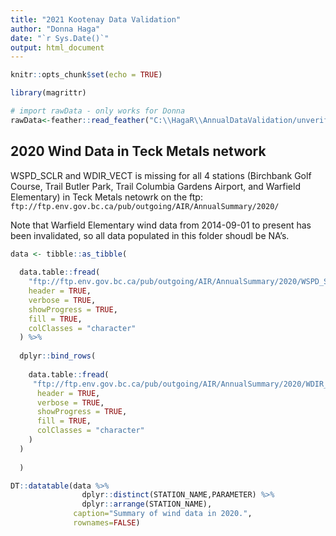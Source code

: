 ```yaml
---
title: "2021 Kootenay Data Validation"
author: "Donna Haga"
date: "`r Sys.Date()`"
output: html_document
---
```


```r
knitr::opts_chunk$set(echo = TRUE)

library(magrittr)

# import rawData - only works for Donna
rawData<-feather::read_feather("C:\\HagaR\\AnnualDataValidation/unverifieddata_unpadded.feather")
```


## 2020 Wind Data in Teck Metals network 

WSPD_SCLR and WDIR_VECT is missing for all 4 stations (Birchbank Golf Course, Trail Butler Park, Trail Columbia Gardens Airport, and Warfield Elementary) in Teck Metals netowrk on the ftp:
`ftp://ftp.env.gov.bc.ca/pub/outgoing/AIR/AnnualSummary/2020/`

Note that Warfield Elementary wind data from 2014-09-01 to present has been invalidated, so all data populated in this folder shoudl be NA's.

```r

data <- tibble::as_tibble(
  
  data.table::fread(
    "ftp://ftp.env.gov.bc.ca/pub/outgoing/AIR/AnnualSummary/2020/WSPD_SCLR.csv",
    header = TRUE,
    verbose = TRUE,
    showProgress = TRUE,
    fill = TRUE,
    colClasses = "character"
  ) %>%
  
  dplyr::bind_rows(
    
    data.table::fread(
     "ftp://ftp.env.gov.bc.ca/pub/outgoing/AIR/AnnualSummary/2020/WDIR_VECT.csv",
      header = TRUE,
      verbose = TRUE,
      showProgress = TRUE,
      fill = TRUE,
      colClasses = "character"
    )  
  )
    
  )

DT::datatable(data %>% 
                dplyr::distinct(STATION_NAME,PARAMETER) %>%
                dplyr::arrange(STATION_NAME),
              caption="Summary of wind data in 2020.",
              rownames=FALSE)
```
